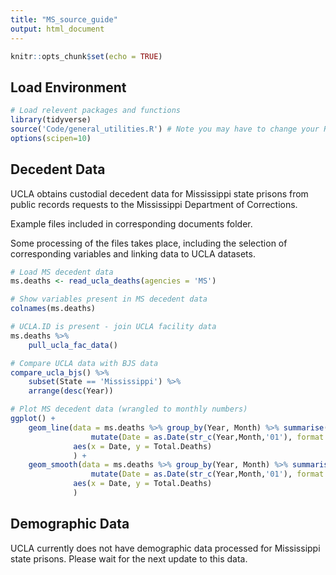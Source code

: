 ```yaml
---
title: "MS_source_guide"
output: html_document
---
```


```r
knitr::opts_chunk$set(echo = TRUE)
```

## Load Environment

```r
# Load relevent packages and functions
library(tidyverse)
source('Code/general_utilities.R') # Note you may have to change your Rmarkdown option for evaluate chunks to project instead of document
options(scipen=10)
```

## Decedent Data

UCLA obtains custodial decedent data for Mississippi state prisons from public records requests to the Mississippi Department of Corrections.

Example files included in corresponding documents folder. 

Some processing of the files takes place, including the selection of corresponding variables and linking data to UCLA datasets. 

```r
# Load MS decedent data
ms.deaths <- read_ucla_deaths(agencies = 'MS')

# Show variables present in MS decedent data
colnames(ms.deaths)

# UCLA.ID is present - join UCLA facility data
ms.deaths %>%
    pull_ucla_fac_data()

# Compare UCLA data with BJS data
compare_ucla_bjs() %>%
    subset(State == 'Mississippi') %>%
    arrange(desc(Year))

# Plot MS decedent data (wrangled to monthly numbers)
ggplot() +
    geom_line(data = ms.deaths %>% group_by(Year, Month) %>% summarise(Total.Deaths = n()) %>% 
                  mutate(Date = as.Date(str_c(Year,Month,'01'), format = '%Y%B%d')),
              aes(x = Date, y = Total.Deaths)
              ) +
    geom_smooth(data = ms.deaths %>% group_by(Year, Month) %>% summarise(Total.Deaths = n()) %>% 
                  mutate(Date = as.Date(str_c(Year,Month,'01'), format = '%Y%B%d')),
              aes(x = Date, y = Total.Deaths)
              )

```


## Demographic Data

UCLA currently does not have demographic data processed for Mississippi state prisons. Please wait for the next update to this data. 
